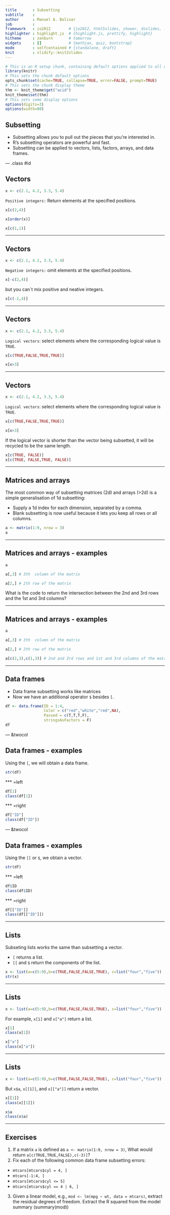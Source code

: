 ```yaml
---
title       : Subsetting
subtitle    : 
author      : Manuel A. Bolivar
job         : 
framework   : io2012        # {io2012, html5slides, shower, dzslides, ...}
highlighter : highlight.js  # {highlight.js, prettify, highlight}
hitheme     : zenburn       # tomorrow
widgets     : []            # {mathjax, quiz, bootstrap}
mode        : selfcontained # {standalone, draft}
knit        : slidify::knit2slides
---
```


```r
# This is an R setup chunk, containing default options applied to all other chunks
library(knitr)
# This sets the chunk default options
opts_chunk$set(cache=TRUE, collapse=TRUE, error=FALSE, prompt=TRUE)
# This sets the chunk display theme
thm <- knit_theme$get("acid")
knit_theme$set(thm)
# This sets some display options
options(digits=3)
options(width=80)
```

## Subsetting

+ Subsetting allows you to pull out the pieces that you’re interested in. 
+ R’s subsetting operators are powerful and fast.
+ Subsetting can be applied to vectors, lists, factors, arrays, and data frames.


--- .class #id 

## Vectors

```r
x <- c(2.1, 4.2, 3.3, 5.4)
```

`Positive integers:` Return elements at the specified positions.

```r
x[c(2,4)]
```

```r
x[order(x)]
```

```r
x[c(1,1)]
```

---

## Vectors

```r
x <- c(2.1, 4.2, 3.3, 5.4)
```

`Negative integers:` omit elements at the specified positions.

```r
x[-c(2,4)]
```

but you can´t mix positive and neative integers.

```r
x[c(-2,4)]
```

---

## Vectors

```r
x <- c(2.1, 4.2, 3.3, 5.4)
```

`Logical vectors`: select elements where the corresponding logical value is `TRUE`.

```r
x[c(TRUE,FALSE,TRUE,TRUE)]
```

```r
x[x>3]
```

---

## Vectors

```r
x <- c(2.1, 4.2, 3.3, 5.4)
```

`Logical vectors`: select elements where the corresponding logical value is `TRUE`.

```r
x[c(TRUE,FALSE,TRUE,TRUE)]
```

```r
x[x>3]
```

If the logical vector is shorter than the vector being subsetted, it will be recycled to be the same length.

```r
x[c(TRUE, FALSE)]
x[c(TRUE, FALSE,TRUE, FALSE)]
```

---

## Matrices and arrays

The most common way of subsetting matrices (2d) and arrays (>2d) is a simple generalisation of 1d subsetting: 

+ Supply a 1d index for each dimension, separated by a comma. 
+ Blank subsetting is now useful because it lets you keep all rows or all columns.

```r
a <- matrix(1:9, nrow = 3)
a
```

---

## Matrices and arrays - examples

```r
a
```

```r
a[,3] # 3th  column of the matrix
```

```r
a[2,] # 2th row of the matrix
```

What is the code to return the intersection between the 2nd and 3rd rows and the 1st and 3rd columns?

---

## Matrices and arrays - examples

```r
a
```

```r
a[,3] # 3th  column of the matrix
```

```r
a[2,] # 2th row of the matrix
```

```r
a[c(2,3),c(1,3)] # 2nd and 3rd rows and 1st and 3rd columns of the matrix
```

---

## Data frames

+ Data frame subsetting works like matrices 
+ Now we have an additional operator `$` besides `[`.

```r
df <- data.frame(ID = 1:4, 
                 Color = c("red","white","red",NA),
                 Passed = c(T,T,T,F),
                 stringsAsFactors = F)
df
```

--- &twocol

## Data frames - examples

Using the `[`, we will obtain a data frame.

```r
str(df)
```

*** =left

```r
df[1]
class(df[1])
```

*** =right

```r
df["ID"]
class(df["ID"])
```

--- &twocol

## Data frames - examples

Using the `[[` or `$`, we obtain a vector.

```r
str(df)
```

*** =left

```r
df$ID
class(df$ID)
```

*** =right

```r
df[["ID"]]
class(df[["ID"]])
```


---

## Lists

Subseting lists works the same than subsetting a vector.

+ `[` returns a list.
+ `[[` and `$` return the components of the list.

```r
x <- list(a=c(5:9),b=c(TRUE,FALSE,FALSE,TRUE), c=list("four","five"))
str(x)
```

---

## Lists

```r
x <- list(a=c(5:9),b=c(TRUE,FALSE,FALSE,TRUE), c=list("four","five"))
```

For example, `x[1]` and `x["a"]` return a list.

```r
x[1]
class(x[1])
```

```r
x["a"]
class(x["a"])
```

---

## Lists

```r
x <- list(a=c(5:9),b=c(TRUE,FALSE,FALSE,TRUE), c=list("four","five"))
```

But `x$a`, `x[[1]]`, and `x[["a"]]` return a vector.

```r
x[[1]]
class(x[[1]])
```

```r
x$a
class(x$a)
```

---

## Exercises

1. If a matrix `a` is defined as `a <- matrix(1:9, nrow = 3)`, What would return `a[c(TRUE,TRUE,FALSE),c(-3)]`?
2. Fix each of the following common data frame subsetting errors:
  + `mtcars[mtcars$cyl = 4, ]`
  + `mtcars[-1:4, ]`
  + `mtcars[mtcars$cyl <= 5]`
  + `mtcars[mtcars$cyl == 4 | 6, ]`
  
3. Given a linear model, e.g., `mod <- lm(mpg ~ wt, data = mtcars)`, extract the residual degrees of freedom. Extract the R squared from the model summary (summary(mod))

